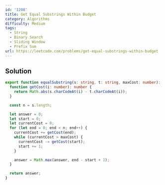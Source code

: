 ```yaml
---
id: '1208'
title: Get Equal Substrings Within Budget
category: Algorithms
difficulty: Medium
tags:
  - String
  - Binary Search
  - Sliding Window
  - Prefix Sum
url: https://leetcode.com/problems/get-equal-substrings-within-budget
---
```


## Solution

```typescript showLineNumbers
export function equalSubstring(s: string, t: string, maxCost: number): number {
  function getCost(i: number): number {
    return Math.abs(s.charCodeAt(i) - t.charCodeAt(i));
  }

  const n = s.length;

  let answer = 0;
  let start = 0;
  let currentCost = 0;
  for (let end = 0; end < n; end++) {
    currentCost += getCost(end);
    while (currentCost > maxCost) {
      currentCost -= getCost(start);
      start += 1;
    }

    answer = Math.max(answer, end - start + 1);
  }

  return answer;
}
```
